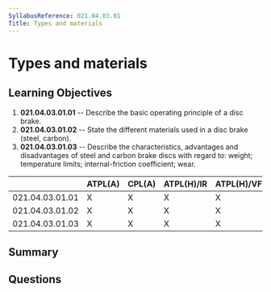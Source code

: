 ```yaml
---
SyllabusReference: 021.04.03.01
Title: Types and materials
---
```


# Types and materials

## Learning Objectives

1.  **021.04.03.01.01** -- Describe the basic operating principle of a disc
    brake.
2.  **021.04.03.01.02** -- State the different materials used in a disc brake
    (steel, carbon).
3.  **021.04.03.01.03** -- Describe the characteristics, advantages and
    disadvantages of steel and carbon brake discs with regard to: weight;
    temperature limits; internal-friction coefficient; wear.

|                 | ATPL(A) | CPL(A) | ATPL(H)/IR | ATPL(H)/VFR | CPL(H) | IR | CBIR(A) |
| --------------- | ------- | ------ | ---------- | ----------- | ------ | -- | ------- |
| 021.04.03.01.01 | X       | X      | X          | X           | X      |    |         |
| 021.04.03.01.02 | X       | X      | X          | X           | X      |    |         |
| 021.04.03.01.03 | X       | X      | X          | X           | X      |    |         |

## Summary

## Questions
